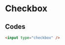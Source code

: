 
<Meta
  title="components|form/Checkbox"
  component={Checkbox}
  decorators={[withKnobs]}
/>

# Checkbox

<Preview>
  <Story name="default">
    <Checkbox />
  </Story>
</Preview>

## Codes

```html
<input type="checkbox" />
```
